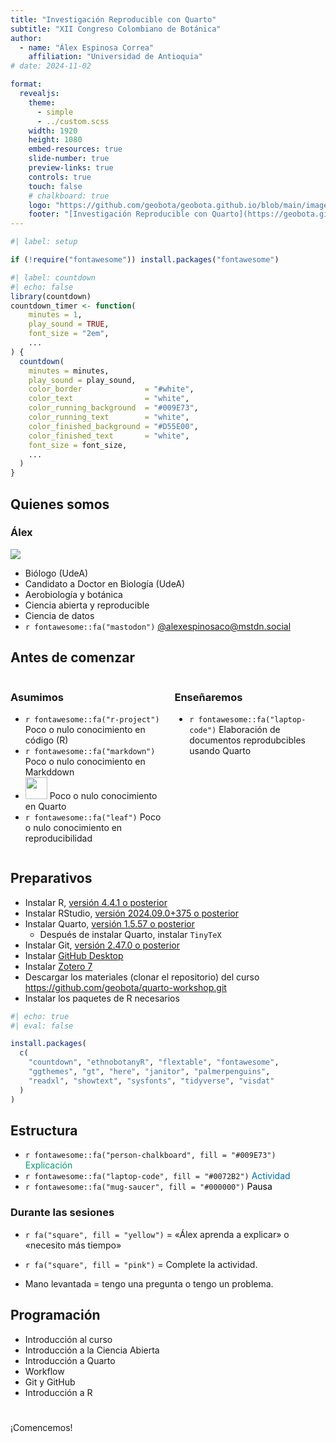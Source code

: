 ```yaml
---
title: "Investigación Reproducible con Quarto"
subtitle: "XII Congreso Colombiano de Botánica"
author:
  - name: "Álex Espinosa Correa"
    affiliation: "Universidad de Antioquia"
# date: 2024-11-02

format: 
  revealjs:
    theme:
      - simple
      - ../custom.scss
    width: 1920
    height: 1080
    embed-resources: true
    slide-number: true
    preview-links: true
    controls: true
    touch: false
    # chalkboard: true
    logo: "https://github.com/geobota/geobota.github.io/blob/main/images/xii-ccb/xii-ccb-logo.png?raw=true"
    footer: "[Investigación Reproducible con Quarto](https://geobota.github.io/xii-ccb-quarto/)"
---
```


```r
#| label: setup

if (!require("fontawesome")) install.packages("fontawesome")
```

```r
#| label: countdown
#| echo: false
library(countdown)
countdown_timer <- function(
    minutes = 1, 
    play_sound = TRUE, 
    font_size = "2em", 
    ...
) {
  countdown(
    minutes = minutes,
    play_sound = play_sound,
    color_border              = "#white",
    color_text                = "white",
    color_running_background  = "#009E73",
    color_running_text        = "white",
    color_finished_background = "#D55E00",
    color_finished_text       = "white",
    font_size = font_size,
    ...
  )
}
```

## Quienes somos {.smaller}

### Álex

![](/images/profile.jpeg){fig-align="center"}

-   Biólogo (UdeA)
-   Candidato a Doctor en Biología (UdeA)
-   Aerobiología y botánica
-   Ciencia abierta y reproducible
-   Ciencia de datos
-   `r fontawesome::fa("mastodon")` [\@alexespinosaco\@mstdn.social](https://mstdn.social/@alexespinosaco)


## Antes de comenzar

::: columns
::: {.column .fragment .incremental width="50%"}
### Asumimos

-   `r fontawesome::fa("r-project")` Poco o nulo conocimiento en código (R)
-   `r fontawesome::fa("markdown")` Poco o nulo conocimiento en Markddown
-   <img src="https://raw.githubusercontent.com/quarto-dev/quarto-web/main/favicon.png" style="display: inline-block; margin: 0; margin-bottom: -2px; height: 35px;"/></img> Poco o nulo conocimiento en Quarto
-   `r fontawesome::fa("leaf")` Poco o nulo conocimiento en reproducibilidad
:::

::: {.column .fragment .incremental width="50%"}
### Enseñaremos

<!-- -   <img src="https://raw.githubusercontent.com/tidyverse/tidyverse.org/refs/heads/main/static/images/favicon.ico" style="display: inline-block; margin: 0; margin-bottom: -2px; height: 35px;"/></img> R con enfoque en el tidyverse para análisis reproducibles -->

-   `r fontawesome::fa("laptop-code")` Elaboración de documentos reprodubcibles usando Quarto
:::
:::

## Preparativos

-   Instalar R, [versión 4.4.1 o posterior](https://cran.rstudio.com)
-   Instalar RStudio, [versión 2024.09.0+375 o posterior](https://posit.co/download/rstudio-desktop/)
-   Instalar Quarto, [versión 1.5.57 o posterior](https://quarto.org/docs/get-started/)
    -   Después de instalar Quarto, instalar `TinyTeX`
-   Instalar Git, [versión 2.47.0 o posterior](https://git-scm.com)
-   Instalar [GitHub Desktop](https://github.com/apps/desktop)
-   Instalar [Zotero 7](https://www.zotero.org/download/)
-   Descargar los materiales (clonar el repositorio) del curso <https://github.com/geobota/quarto-workshop.git>
-   Instalar los paquetes de R necesarios
```r
#| echo: true
#| eval: false

install.packages(
  c(
    "countdown", "ethnobotanyR", "flextable", "fontawesome", 
    "ggthemes", "gt", "here", "janitor", "palmerpenguins", 
    "readxl", "showtext", "sysfonts", "tidyverse", "visdat" 
  )
)
```

## Estructura {.incremental}

-   `r fontawesome::fa("person-chalkboard", fill = "#009E73")` [Explicación]{style="color: #009E73;"}
-   `r fontawesome::fa("laptop-code", fill = "#0072B2")` [Actividad]{style="color: #0072B2;"}
-   `r fontawesome::fa("mug-saucer", fill = "#000000")` [Pausa]{style="color: #000000;"}

::: {.fragment}

### Durante las sesiones

-   `r fa("square", fill = "yellow")` = «Álex aprenda a explicar» o «necesito más tiempo»

-   `r fa("square", fill = "pink")` = Complete la actividad.

-   Mano levantada = tengo una pregunta o tengo un problema.
:::

## Programación 

::: {.incremental}
-   Introducción al curso
-   Introducción a la Ciencia Abierta
-   Introducción a Quarto
-   Workflow
-   Git y GitHub
-   Introducción a R
:::

#  {background-color="#009E73" transition="slide-in"}

[¡Comencemos!]{.r-fit-text}

